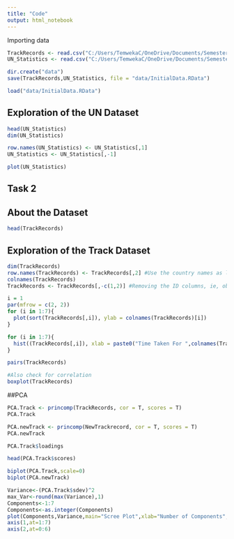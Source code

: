 ```yaml
---
title: "Code"
output: html_notebook
---
```

Importing data
```r
TrackRecords <- read.csv("C:/Users/TemwekaC/OneDrive/Documents/Semester2/Unsupervised Learning/Assignment 1/TrackRecords.csv")
UN_Statistics <- read.csv("C:/Users/TemwekaC/OneDrive/Documents/Semester2/Unsupervised Learning/Assignment 1/UN_Statistics.csv")

dir.create("data")
save(TrackRecords,UN_Statistics, file = "data/InitialData.RData")
```

```r
load("data/InitialData.RData")
```

## Exploration of the UN Dataset
```r
head(UN_Statistics)
dim(UN_Statistics)

row.names(UN_Statistics) <- UN_Statistics[,1]
UN_Statistics <- UN_Statistics[,-1]

```

```r
plot(UN_Statistics)
```









## Task 2
## About the Dataset
```r
head(TrackRecords)
```


## Exploration of the Track Dataset
```r

dim(TrackRecords)
row.names(TrackRecords) <- TrackRecords[,2] #Use the country names as labels for each row
colnames(TrackRecords)
TrackRecords <- TrackRecords[,-c(1,2)] #Removing the ID columns, ie, obs and country name
```

```r
i = 1
par(mfrow = c(2, 2))
for (i in 1:7){
  plot(sort(TrackRecords[,i]), ylab = colnames(TrackRecords)[i])
}

for (i in 1:7){
  hist((TrackRecords[,i]), xlab = paste0("Time Taken For ",colnames(TrackRecords)[i]), breaks = 20, main = paste0("Histogram of ", colnames(TrackRecords)[i]))
}

pairs(TrackRecords)

#Also check for correlation
boxplot(TrackRecords)
```

##PCA
```r
PCA.Track <- princomp(TrackRecords, cor = T, scores = T)
PCA.Track

PCA.newTrack <- princomp(NewTrackrecord, cor = T, scores = T)
PCA.newTrack
```


```r
PCA.Track$loadings
```

```r
head(PCA.Track$scores)
```

```r
biplot(PCA.Track,scale=0)
biplot(PCA.newTrack)
```

```r
Variance<-(PCA.Track$sdev)^2
max_Var<-round(max(Variance),1)
Components<-1:7
Components<-as.integer(Components)
plot(Components,Variance,main="Scree Plot",xlab="Number of Components",ylab="Variance",type="o",col="blue",ylim=c(0,max_Var),axes=FALSE)
axis(1,at=1:7)
axis(2,at=0:6)

```
